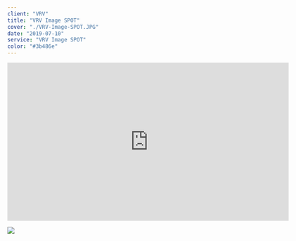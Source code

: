 ---
client: "VRV"
title: "VRV Image SPOT"
cover: "./VRV-Image-SPOT.JPG"
date: "2019-07-10"
service: "VRV Image SPOT"
color: "#3b486e"
---

<iframe title="vimeo-player" src="https://player.vimeo.com/video/324745786?h=37e6611db8" width="640" height="360" frameborder="0" allowfullscreen></iframe>

![](./VRV-Image-SPOT.JPG)
